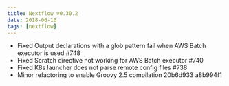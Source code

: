 ```yaml
---
title: Nextflow v0.30.2
date: 2018-06-16
tags: [nextflow]
---
```


- Fixed Output declarations with a glob pattern fail when AWS Batch executor is used #748
- Fixed Scratch directive not working for AWS Batch executor #740
- Fixed K8s launcher does not parse remote config files #738
- Minor refactoring to enable Groovy 2.5 compilation 20b6d933 a8b994f1
